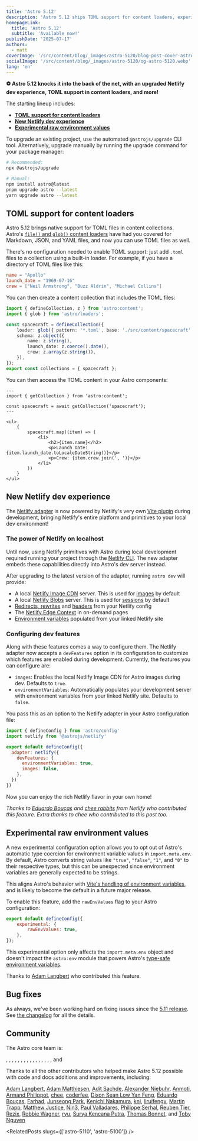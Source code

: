 ```yaml
---
title: 'Astro 5.12'
description: 'Astro 5.12 ships TOML support for content loaders, experimental raw environment values, and improved Netlify adapter development experience!'
homepageLink:
  title: 'Astro 5.12'
  subtitle: 'Available now!'
publishDate: '2025-07-17'
authors:
  - matt
coverImage: '/src/content/blog/_images/astro-5120/blog-post-cover-astro-5120.webp'
socialImage: '/src/content/blog/_images/astro-5120/og-astro-5120.webp'
lang: 'en'
---
```



**⚽ Astro 5.12 knocks it into the back of the net, with an upgraded Netlify dev experience, TOML support in content loaders, and more!**

The starting lineup includes:

- [**TOML support for content loaders**](#toml-support-for-content-loaders)
- [**New Netlify dev experience**](#new-netlify-dev-experience)
- [**Experimental raw environment values**](#experimental-raw-environment-values)

To upgrade an existing project, use the automated `@astrojs/upgrade` CLI tool. Alternatively, upgrade manually by running the upgrade command for your package manager:

```sh
# Recommended:
npx @astrojs/upgrade

# Manual:
npm install astro@latest
pnpm upgrade astro --latest
yarn upgrade astro --latest
```

## TOML support for content loaders

Astro 5.12 brings native support for TOML files in content collections. Astro's [`file()` and `glob()` content loaders](https://docs.astro.build/en/reference/content-loader-reference/#built-in-loaders) have had you covered for Markdown, JSON, and YAML files, and now you can use TOML files as well.

There's no configuration needed to enable TOML support: just add `.toml` files to a collection using a built-in loader. For example, if you have a directory of TOML files like this:

```toml title="src/content/spacecraft/apollo.toml"
name = "Apollo"
launch_date = "1969-07-16"
crew = ["Neil Armstrong", "Buzz Aldrin", "Michael Collins"]
```

You can then create a content collection that includes the TOML files:

```ts title="src/content/config.ts" "glob({ pattern: '*.toml', base: './src/content/spacecraft' })"
import { defineCollection, z } from 'astro:content';
import { glob } from 'astro/loaders';

const spacecraft = defineCollection({
	loader: glob({ pattern: '*.toml', base: './src/content/spacecraft' }),
	schema: z.object({
		name: z.string(),
		launch_date: z.coerce().date(),
		crew: z.array(z.string()),
	}),
});
export const collections = { spacecraft };
```

You can then access the TOML content in your Astro components:

```astro title="src/pages/spacecraft.astro"
---
import { getCollection } from 'astro:content';

const spacecraft = await getCollection('spacecraft');
---

<ul>
	{
		spacecraft.map((item) => (
			<li>
				<h2>{item.name}</h2>
				<p>Launch Date: {item.launch_date.toLocaleDateString()}</p>
				<p>Crew: {item.crew.join(', ')}</p>
			</li>
		))
	}
</ul>
```

## New Netlify dev experience

The [Netlify adapter](https://docs.astro.build/en/guides/integrations-guide/netlify/) is now powered by Netlify's very own [Vite plugin](https://docs.netlify.com/build/frameworks/framework-setup-guides/vite/#vite-plugin) during development, bringing Netlify's entire platform and primitives to your local dev environment!

### The power of Netlify on localhost

Until now, using Netlify primitives with Astro during local development required running your project through the [Netlify CLI](https://docs.netlify.com/api-and-cli-guides/cli-guides/get-started-with-cli/). The new adapter embeds these capabilities directly into Astro's dev server instead.

After upgrading to the latest version of the adapter, running `astro dev` will provide:

- A local [Netlify Image CDN](https://docs.netlify.com/build/image-cdn/overview/#local-development) server. This is used for [images](#netlify-image-cdn-support) by default
- A local [Netlify Blobs](https://docs.netlify.com/build/data-and-storage/netlify-blobs/) server. This is used for [sessions](#sessions) by default
- [Redirects, rewrites](https://docs.netlify.com/routing/redirects/) and [headers](https://docs.netlify.com/routing/headers/#app) from your Netlify config
- The [Netlify Edge Context](https://docs.astro.build/en/guides/integrations-guide/netlify/#accessing-edge-context-from-your-site) in on-demand pages
- [Environment variables](https://docs.netlify.com/environment-variables/overview/) populated from your linked Netlify site

### Configuring dev features

Along with these features comes a way to configure them. The Netlify adapter now accepts a `devFeatures` option in its configuration to customize which features are enabled during development. Currently, the features you can configure are:

- `images`: Enables the local Netlify Image CDN for Astro images during dev. Defaults to `true`.
- `environmentVariables`: Automatically populates your development server with environment variables from your linked Netlify site. Defaults to `false`.

You pass this as an option to the Netlify adapter in your Astro configuration file:

```js title="astro.config.mjs" ins={6-9}
import { defineConfig } from 'astro/config'
import netlify from '@astrojs/netlify'

export default defineConfig({
  adapter: netlify({
    devFeatures: {
      environmentVariables: true,
      images: false,
    },
  })
})
```

Now you can enjoy the rich Netlify flavor in your own home!

<cite>Thanks to [Eduardo Bouças](https://github.com/eduardoboucas) and [chee rabbits](https://github.com/chee) from Netlify who contributed this feature. Extra thanks to chee who contributed to this post too.</cite>
## Experimental raw environment values

A new experimental configuration option allows you to opt out of Astro's automatic type coercion for environment variable values in `import.meta.env`. By default, Astro converts string values like `"true"`, `"false"`, `"1"`, and `"0"` to their respective types, but this can be unexpected since environment variables are generally expected to be strings.

This aligns Astro's behavior with [Vite's handling of environment variables](https://vite.dev/guide/env-and-mode.html#env-variables), and is likely to become the default in a future major release.

To enable this feature, add the `rawEnvValues` flag to your Astro configuration:

```js title="astro.config.mjs" ins={3}
export default defineConfig({
	experimental: {
		rawEnvValues: true,
	},
});
```

This experimental option only affects the `import.meta.env` object and doesn't impact the `astro:env` module that powers Astro's [type-safe environment variables](https://docs.astro.build/en/guides/environment-variables/#type-safe-environment-variables).

Thanks to [Adam Langbert](https://github.com/adamhl8) who contributed this feature.

## Bug fixes

As always, we've been working hard on fixing issues since the [5.11 release](/blog/astro-5110). See [the changelog](https://github.com/withastro/astro/blob/main/packages/astro/CHANGELOG.md) for all the details.

## Community

The Astro core team is:

<Mention name="alex" />, <Mention name="ben" />, <Mention name="caleb" />,
<Mention name="chris" />, <Mention name="ema" />, <Mention name="erika" />,
<Mention name="florian" />, <Mention name="fred" />, <Mention name="fuzzy" />,
<Mention name="hideoo" />, <Mention name="luiz" />, <Mention name="matt" />,
<Mention name="matthew" />, <Mention name="nate" />, <Mention name="reuben" />,
<Mention name="sarah" />, and <Mention name="yan" />

Thanks to all the other contributors who helped make Astro 5.12 possible with code and docs additions and improvements, including:

[Adam Langbert](https://github.com/adamhl8), [Adam Matthiesen](https://github.com/Adammatthiesen), [Adit Sachde](https://github.com/aditsachde), [Alexander Niebuhr](https://github.com/alexanderniebuhr), [Anmoti](https://github.com/anmoti), [Armand Philippot](https://github.com/ArmandPhilippot), [chee](https://github.com/chee), [coderfee](https://github.com/coderfee), [Dixon Sean Low Yan Feng](https://github.com/dixslyf), [Eduardo Bouças](https://github.com/eduardoboucas), [Farhad](https://github.com/tffarhad), [Junseong Park](https://github.com/jsparkdev), [Kenichi Nakamura](https://github.com/ken1min86), [knj](https://github.com/jp-knj), [liruifengv](https://github.com/liruifengv), [Martin Trapp](https://github.com/martrapp), [Matthew Justice](https://github.com/JusticeMatthew), [Nin3](https://github.com/Nin3lee), [Paul Valladares](https://github.com/dreyfus92), [Philippe Serhal](https://github.com/serhalp), [Reuben Tier](https://github.com/TheOtterlord), [Rezix](https://github.com/RezixDev), [Robbie Wagner](https://github.com/RobbieTheWagner), [ryu](https://github.com/ryuapp), [Surya Kencana Putra](https://github.com/ghubo), [Thomas Bonnet](https://github.com/thomasbnt), and [Toby Nguyen](https://github.com/tobynguyen27)


<RelatedPosts slugs={['astro-5110', 'astro-5100']} />
